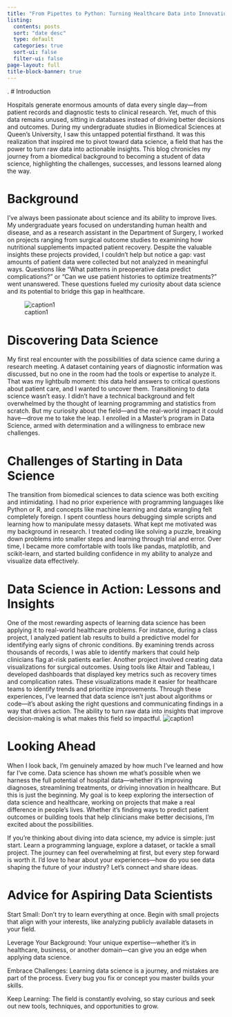 ```yaml
---
title: "From Pipettes to Python: Turning Healthcare Data into Innovation"
listing:
  contents: posts
  sort: "date desc"
  type: default
  categories: true
  sort-ui: false
  filter-ui: false
page-layout: full
title-block-banner: true
---
```

.
# Introduction

Hospitals generate enormous amounts of data every single day—from patient records and diagnostic tests to clinical research. Yet, much of this data remains unused, sitting in databases instead of driving better decisions and outcomes. During my undergraduate studies in Biomedical Sciences at Queen’s University, I saw this untapped potential firsthand. It was this realization that inspired me to pivot toward data science, a field that has the power to turn raw data into actionable insights. This blog chronicles my journey from a biomedical background to becoming a student of data science, highlighting the challenges, successes, and lessons learned along the way.

# Background

I’ve always been passionate about science and its ability to improve lives. My undergraduate years focused on understanding human health and disease, and as a research assistant in the Department of Surgery, I worked on projects ranging from surgical outcome studies to examining how nutritional supplements impacted patient recovery.
Despite the valuable insights these projects provided, I couldn’t help but notice a gap: vast amounts of patient data were collected but not analyzed in meaningful ways. Questions like “What patterns in preoperative data predict complications?” or “Can we use patient histories to optimize treatments?” went unanswered. These questions fueled my curiosity about data science and its potential to bridge this gap in healthcare.

![caption1](images/image_1.png)

# Discovering Data Science

My first real encounter with the possibilities of data science came during a research meeting. A dataset containing years of diagnostic information was discussed, but no one in the room had the tools or expertise to analyze it. That was my lightbulb moment: this data held answers to critical questions about patient care, and I wanted to uncover them.
Transitioning to data science wasn’t easy. I didn’t have a technical background and felt overwhelmed by the thought of learning programming and statistics from scratch. But my curiosity about the field—and the real-world impact it could have—drove me to take the leap. I enrolled in a Master’s program in Data Science, armed with determination and a willingness to embrace new challenges.

# Challenges of Starting in Data Science

The transition from biomedical sciences to data science was both exciting and intimidating. I had no prior experience with programming languages like Python or R, and concepts like machine learning and data wrangling felt completely foreign. I spent countless hours debugging simple scripts and learning how to manipulate messy datasets.
What kept me motivated was my background in research. I treated coding like solving a puzzle, breaking down problems into smaller steps and learning through trial and error. Over time, I became more comfortable with tools like pandas, matplotlib, and scikit-learn, and started building confidence in my ability to analyze and visualize data effectively.

# Data Science in Action: Lessons and Insights

One of the most rewarding aspects of learning data science has been applying it to real-world healthcare problems. For instance, during a class project, I analyzed patient lab results to build a predictive model for identifying early signs of chronic conditions. By examining trends across thousands of records, I was able to identify markers that could help clinicians flag at-risk patients earlier.
Another project involved creating data visualizations for surgical outcomes. Using tools like Altair and Tableau, I developed dashboards that displayed key metrics such as recovery times and complication rates. These visualizations made it easier for healthcare teams to identify trends and prioritize improvements.
Through these experiences, I’ve learned that data science isn’t just about algorithms or code—it’s about asking the right questions and communicating findings in a way that drives action. The ability to turn raw data into insights that improve decision-making is what makes this field so impactful.
![caption1](images/image_2.png)

# Looking Ahead

When I look back, I’m genuinely amazed by how much I’ve learned and how far I’ve come. Data science has shown me what’s possible when we harness the full potential of hospital data—whether it’s improving diagnoses, streamlining treatments, or driving innovation in healthcare.
But this is just the beginning. My goal is to keep exploring the intersection of data science and healthcare, working on projects that make a real difference in people’s lives. Whether it’s finding ways to predict patient outcomes or building tools that help clinicians make better decisions, I’m excited about the possibilities.

If you’re thinking about diving into data science, my advice is simple: just start. Learn a programming language, explore a dataset, or tackle a small project. The journey can feel overwhelming at first, but every step forward is worth it. I’d love to hear about your experiences—how do you see data shaping the future of your industry? Let’s connect and share ideas.

# Advice for Aspiring Data Scientists

Start Small: Don’t try to learn everything at once. Begin with small projects that align with your interests, like analyzing publicly available datasets in your field.

Leverage Your Background: Your unique expertise—whether it’s in healthcare, business, or another domain—can give you an edge when applying data science.

Embrace Challenges: Learning data science is a journey, and mistakes are part of the process. Every bug you fix or concept you master builds your skills.

Keep Learning: The field is constantly evolving, so stay curious and seek out new tools, techniques, and opportunities to grow.

